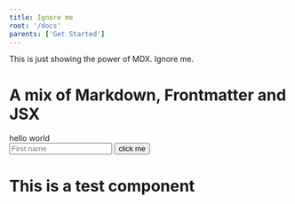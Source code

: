 ```yaml
---
title: Ignore me
root: '/docs'
parents: ['Get Started']
---
```


This is just showing the power of MDX. Ignore me.


# A mix of Markdown, Frontmatter and JSX

<div style={{ display:"grid", gridGap:"10px", maxWidth:"450px" }}>
  <div style={{ background: '#1890ff33', padding: '5px', borderRadius: '5px' }}>
    hello world
  </div>

  <Input placeholder="First name" />
  <Button type="primary">click me</Button>
</div>

# This is a test component
<TestComponent />
